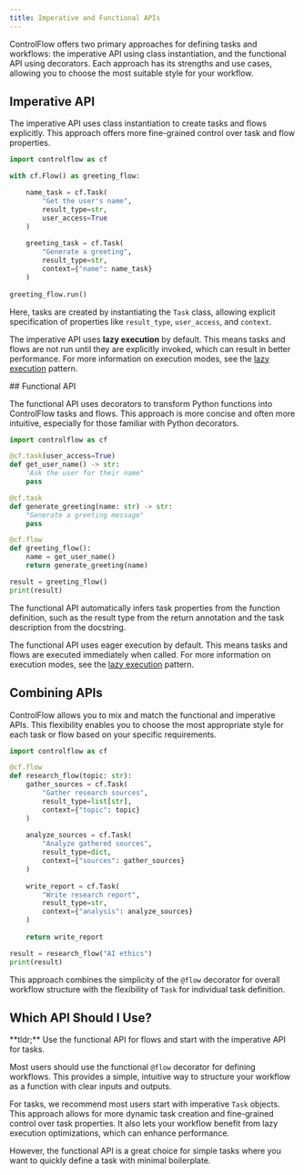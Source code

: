 ```yaml
---
title: Imperative and Functional APIs
---
```


ControlFlow offers two primary approaches for defining tasks and workflows: the imperative API using class instantiation, and the functional API using decorators. Each approach has its strengths and use cases, allowing you to choose the most suitable style for your workflow.

## Imperative API

The imperative API uses class instantiation to create tasks and flows explicitly. This approach offers more fine-grained control over task and flow properties.

```python
import controlflow as cf

with cf.Flow() as greeting_flow:

    name_task = cf.Task(
        "Get the user's name",
        result_type=str,
        user_access=True
    )
    
    greeting_task = cf.Task(
        "Generate a greeting",
        result_type=str,
        context={"name": name_task}
    )
    
greeting_flow.run()
```

Here, tasks are created by instantiating the `Task` class, allowing explicit specification of properties like `result_type`, `user_access`, and `context`.

<Note>

The imperative API uses **lazy execution** by default. This means tasks and flows are not run until they are explicitly invoked, which can result in better performance. For more information on execution modes, see the [lazy execution](/guides/execution-modes) pattern.

</Note>
## Functional API

The functional API uses decorators to transform Python functions into ControlFlow tasks and flows. This approach is more concise and often more intuitive, especially for those familiar with Python decorators.

```python
import controlflow as cf

@cf.task(user_access=True)
def get_user_name() -> str:
    "Ask the user for their name"
    pass

@cf.task
def generate_greeting(name: str) -> str:
    "Generate a greeting message"
    pass

@cf.flow
def greeting_flow():
    name = get_user_name()
    return generate_greeting(name)

result = greeting_flow()
print(result)
```

The functional API automatically infers task properties from the function definition, such as the result type from the return annotation and the task description from the docstring.

<Note>

The functional API uses eager execution by default. This means tasks and flows are executed immediately when called. For more information on execution modes, see the [lazy execution](/guides/execution-modes) pattern.

</Note>

## Combining APIs

ControlFlow allows you to mix and match the functional and imperative APIs. This flexibility enables you to choose the most appropriate style for each task or flow based on your specific requirements.

```python
import controlflow as cf

@cf.flow
def research_flow(topic: str):
    gather_sources = cf.Task(
        "Gather research sources",
        result_type=list[str],
        context={"topic": topic}
    )
    
    analyze_sources = cf.Task(
        "Analyze gathered sources",
        result_type=dict,
        context={"sources": gather_sources}
    )
    
    write_report = cf.Task(
        "Write research report",
        result_type=str,
        context={"analysis": analyze_sources}
    )
    
    return write_report

result = research_flow("AI ethics")
print(result)
```

This approach combines the simplicity of the `@flow` decorator for overall workflow structure with the flexibility of `Task` for individual task definition.

## Which API Should I Use?

<Tip>
**tldr;** Use the functional API for flows and start with the imperative API for tasks.
</Tip>

Most users should use the functional `@flow` decorator for defining workflows. This provides a simple, intuitive way to structure your workflow as a function with clear inputs and outputs.

For tasks, we recommend most users start with imperative `Task` objects. This approach allows for more dynamic task creation and fine-grained control over task properties. It also lets your workflow benefit from lazy execution optimizations, which can enhance performance. 

However, the functional API is a great choice for simple tasks where you want to quickly define a task with minimal boilerplate.


